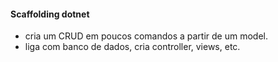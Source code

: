 






#### Scaffolding dotnet

-   cria um CRUD em poucos comandos a partir de um model.
-   liga com banco de dados, cria controller, views, etc.


